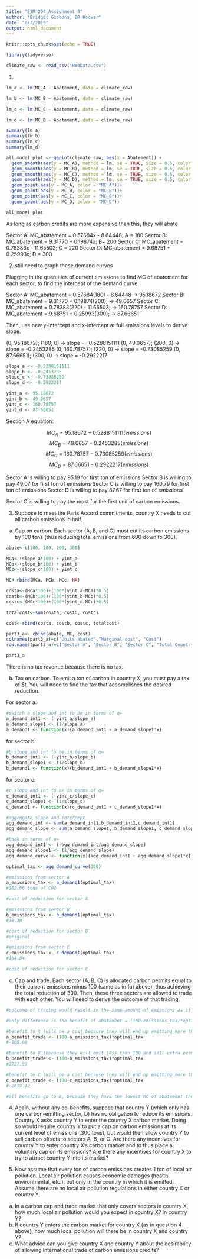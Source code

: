 ```yaml
---
title: "ESM_204_Assignment_4"
author: "Bridget Gibbons, BR Hoover"
date: "6/3/2019"
output: html_document
---
```


```r
knitr::opts_chunk$set(echo = TRUE)
```

```r

library(tidyverse)

```


```r

climate_raw <- read_csv("HW4Data.csv")

```

1. 

```r

lm_a <- lm(MC_A ~ Abatement, data = climate_raw)

lm_b <- lm(MC_B ~ Abatement, data = climate_raw)

lm_c <- lm(MC_C ~ Abatement, data = climate_raw)

lm_d <- lm(MC_D ~ Abatement, data = climate_raw)

summary(lm_a)
summary(lm_b)
summary(lm_c)
summary(lm_d)

all_model_plot <- ggplot(climate_raw, aes(x = Abatement)) +
  geom_smooth(aes(y = MC_A), method = lm, se = TRUE, size = 0.5, color = "red")+
  geom_smooth(aes(y = MC_B), method = lm, se = TRUE, size = 0.5, color = "green")+
  geom_smooth(aes(y = MC_C), method = lm, se = TRUE, size = 0.5, color = "blue")+
  geom_smooth(aes(y = MC_D), method = lm, se = TRUE, size = 0.5, color = "purple")+
  geom_point(aes(y = MC_A, color = "MC_A"))+
  geom_point(aes(y = MC_B, color = "MC_B"))+
  geom_point(aes(y = MC_C, color = "MC_C"))+
  geom_point(aes(y = MC_D, color = "MC_D"))

all_model_plot


```

As long as carbon credits are more expensive than this, they will abate

Sector A: MC_abatement = 0.57684x - 8.64448; A = 180
Sector B: MC_abatement = 9.31770 + 0.19874x; B= 200
Sector C: MC_abatement = 0.78383x - 11.65503; C = 220
Sector D: MC_abatement = 9.68751 + 0.25993x; D = 300

2. still need to graph these demand curves

Plugging in the quantities of current emissions to find MC of abatement for each sector, to find the intercept of the demand curve:

Sector A: MC_abatement = 0.57684(180) - 8.64448 -> 95.18672
Sector B: MC_abatement = 9.31770 + 0.19874(200); -> 49.0657
Sector C: MC_abatement = 0.78383(220) - 11.65503; -> 160.78757
Sector D: MC_abatement = 9.68751 + 0.25993(300); -> 87.66651

Then, use new y-intercept and x-intercept at full emissions levels to derive slope.

(0, 95.18672); (180, 0) -> slope = -0.5288151111
(0, 49.0657); (200, 0) -> slope = -0.2453285
(0, 160.78757); (220, 0) -> slope = -0.73085259
(0, 87.66651); (300, 0) -> slope = -0.2922217

```r
slope_a <- -0.5288151111
slope_b <- -0.2453285
slope_c <- -0.73085259
slope_d <- -0.2922217

yint_a <- 95.18672
yint_b <- 49.0657
yint_c <- 160.78757
yint_d <- 87.66651

```

Section A equation:

$$MC_A = 95.18672 - 0.5288151111(emissions) $$
$$MC_B = 49.0657 - 0.2453285(emissions)$$
$$MC_C = 160.78757 - 0.73085259(emissions)$$
$$MC_D = 87.66651 - 0.2922217(emissions)$$

Sector A is willing to pay 95.19 for first ton of emissions
Sector B is willing to pay 49.07 for first ton of emissions
Sector C is willing to pay 160.79 for first ton of emissions
Sector D is willing to pay 87.67 for first ton of emissions

Sector C is willing to pay the most for the first unit of carbon emissions.

3. Suppose to meet the Paris Accord commitments, country X needs to cut all carbon emissions in half.

a. Cap on carbon. Each sector (A, B, and C) must cut its carbon emissions by 100 tons (thus reducing total emissions from 600 down to 300).

```r

abate<-c(100, 100, 100, 300)

MCa<-(slope_a*100) + yint_a 
MCb<-(slope_b*100) + yint_b
MCc<-(slope_c*100) + yint_c

MC<-rbind(MCa, MCb, MCc, NA)

costa<-(MCa*100)+(100*(yint_a-MCa)*0.5)
costb<-(MCb*100)+(100*(yint_b-MCb)*0.5)
costc<-(MCc*100)+(100*(yint_c-MCc)*0.5)

totalcost<-sum(costa, costb, costc)

cost<-rbind(costa, costb, costc, totalcost)

part3_a<- cbind(abate, MC, cost)
colnames(part3_a)=c("Units abated","Marginal cost", "Cost")
row.names(part3_a)=c("Sector A", "Sector B", "Sector C", "Total Country X")

part3_a

```

There is no tax revenue because there is no tax.

b. Tax on carbon. To emit a ton of carbon in country X, you must pay a tax of $t. You will need to find the tax that accomplishes the desired reduction.

For sector a:
```r
#switch a slope and int to be in terms of q=
a_demand_int1 <- (-yint_a/slope_a)
a_demand_slope1 <- (1/slope_a)
a_demand1 <- function(x){a_demand_int1 + a_demand_slope1*x}
```

for sector b:
```r
#b slope and int to be in terms of q=
b_demand_int1 <- (-yint_b/slope_b)
b_demand_slope1 <- (1/slope_b)
b_demand1 <- function(x){b_demand_int1 + b_demand_slope1*x}
```

for sector c:
```r
#c slope and int to be in terms of q=
c_demand_int1 <- (-yint_c/slope_c)
c_demand_slope1 <- (1/slope_c)
c_demand1 <- function(x){c_demand_int1 + c_demand_slope1*x}
```

```r
#aggregate slope and intercept
agg_demand_int <- sum(a_demand_int1,b_demand_int1,c_demand_int1)
agg_demand_slope <- sum(a_demand_slope1, b_demand_slope1, c_demand_slope1)

#back in terms of p=
agg_demand_int1 <- (-agg_demand_int/agg_demand_slope)
agg_demand_slope1 <- (1/agg_demand_slope)
agg_demand_curve <- function(x){agg_demand_int1 + agg_demand_slope1*x}

optimal_tax <- agg_demand_curve(300)
```

```r
#emissions from sector A
a_emissions_tax <- a_demand1(optimal_tax)
#102.66 tons of CO2 

#cost of reduction for sector A

#emissions from sector B
b_emissions_tax <- b_demand1(optimal_tax)
#33.30

#cost of reduction for sector B
#original 

#emissions from sector C
c_emissions_tax <- c_demand1(optimal_tax)
#164.04

#cost of reduction for sector C

```


c. Cap and trade. Each sector (A, B, C) is allocated carbon permits equal to their current emissions minus 100 (same as in (a) above), thus achieving the total reduction of 300. Then, these three sectors are allowed to trade with each other. You will need to derive the outcome of that trading.

```r
#outcome of trading would result in the same amount of emissions as if a tax was imposed for each sector, the price of permits would be the same as the optimal tax

#only difference is the benefit of abatement = (100-emissions_tax)*optimal_tax

#benefit to A (will be a cost because they will end up emitting more than 100)
a_benefit_trade <- (100-a_emissions_tax)*optimal_tax
#-108.88

#benefit to B (because they will emit less than 100 and sell extra permits)
b_benefit_trade <- (100-b_emissions_tax)*optimal_tax
#2727.99

#benefit to C (will be a cost because they will end up emitting more than 1000)
c_benefit_trade <- (100-c_emissions_tax)*optimal_tax
#-2619.12

#all benefits go to B, because they have the lowest MC of abatement they can benefit most from abating and trading credits
```



4. Again, without any co-benefits, suppose that country Y (which only has one carbon-emitting sector, D) has no obligation to reduce its emissions. Country X asks country Y to enter the country X carbon market. Doing so would require country Y to put a cap on carbon emissions at its current level of emissions (300 tons), but would then allow country Y to sell carbon offsets to sectors A, B, or C. Are there any incentives for country Y to enter country X’s carbon market and to thus place a voluntary cap
on its emissions? Are there any incentives for country X to try to attract country Y into its market?

5. Now assume that every ton of carbon emissions creates 1 ton of local air pollution. Local air pollution causes economic damages (health, environmental, etc.), but only in the country in which it is emitted.
Assume there are no local air pollution regulations in either country X or country Y.

a. In a carbon cap and trade market that only covers sectors in country X, how much local air pollution would you expect in country X? In country Y?
b. If country Y enters the carbon market for country X (as in question 4 above), how much local pollution will there be in country X and country Y?
c. What advice can you give country X and country Y about the desirability of allowing international trade of carbon emissions credits?